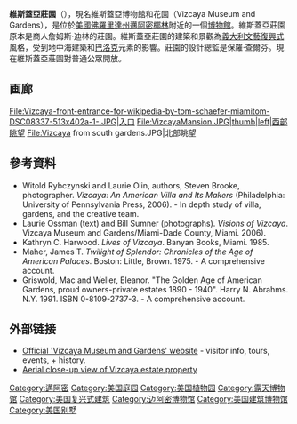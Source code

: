 {{Infobox NRHP
 | name = 維斯蓋亞莊園<br>Vizcaya <!-- This is the NHL & NRHP name. Please do not change. -->
 | nrhp_type = nhl
 | image = Villa Vizcaya 20110228.jpg
 | caption = 2011年2月維斯蓋亞莊園
 | location = 3251 South Miami Avenue<br />{{USA}}[[佛罗里达州|佛罗里达州]][[迈阿密|迈阿密]]
 | coordinates = {{coord|25|44|37|N|80|12|37|W|display=inline,title}}
| locmapin = Miami, Florida#USA Florida#USA
 | built = 1914–23<ref name=fhtp>{{cite web|url=http://www.flheritage.com/facts/reports/places/index.cfm?fuseaction=ListAreas&county=dade |title=Dade County listings |date=2007-02-20 |work=Florida's History Through Its Places |publisher=Florida's Office of Cultural and Historical Programs |deadurl=yes |archiveurl=https://web.archive.org/web/20140927013641/http://www.flheritage.com/facts/reports/places/index.cfm?fuseaction=ListAreas&county=Dade |archivedate=September 27, 2014 }}</ref>
 | architect = [[Paul_Chalfin|Paul Chalfin]], [[F._Burrall_Hoffman|F. Burrall Hoffman]], and [[Diego_Suarez_(garden_designer)|Diego Suarez]]<ref name=fhtp/>
 | architecture =[[地中海复兴建筑|地中海复兴建筑]], [[巴洛克建筑|巴洛克建筑]],<ref name=nhlsum/> [[文艺复兴建筑|文艺复兴建筑]],<ref name=fhtp/> [[新文艺复兴建筑|新文艺复兴建筑]]<ref name=nrhpinv>{{cite web|url={{NHLS url|id=70000181}}|title=National Register of Historic Places Inventory-Nomination|date=October 1993|publisher=National Park Service}}</ref>
 | designated_nrhp_type =1994年4月19日<ref name=nhlsum>{{cite web|url=http://tps.cr.nps.gov/nhl/detail.cfm?ResourceId=1797&ResourceType=Building|title=Vizcaya|accessdate=2008-06-21|work=National Historic Landmark summary listing|publisher=National Park Service|deadurl=yes|archiveurl=https://web.archive.org/web/20071202190336/http://tps.cr.nps.gov/nhl/detail.cfm?ResourceId=1797&ResourceType=Building|archivedate=2007-12-02}}</ref>
 | added = 1970年9月29日<ref name = nris/>
 | visitation_num =
 | visitation_year =
  | area = {{convert|43|acre}}
  | refnum = 70000181<ref name="nris">{{NRISref|version=2010a}}</ref>
 | increase = 1978年11月15日
 | increase_refnum = 78003193
 | governing_body = [[Miami-Dade_County,_Florida|Miami-Dade County, Florida]], Vizcaya Museum and Gardens Trust.
}}
'''維斯蓋亞莊園'''（{{lang-en|Villa Vizcaya}}），現名維斯蓋亞博物館和花園（Vizcaya Museum and Gardens），是位於[[美國|美國]][[佛羅里達州|佛羅里達州]][[邁阿密|邁阿密]][[椰林|椰林]]附近的一個[[博物館|博物館]]。維斯蓋亞莊園原本是商人詹姆斯·迪林的莊園。維斯蓋亞莊園的建築和景觀為[[義大利文藝復興|義大利文藝復興式]]風格，受到地中海建築和[[巴洛克艺术|巴洛克]]元素的影響。莊園的設計總監是保羅·查爾芬。現在維斯蓋亞莊園對普通公眾開放。

== 画廊 ==
<gallery>
File:Vizcaya-front-entrance-for-wikipedia-by-tom-schaefer-miamitom-DSC08337-513x402a-1-.JPG|入口
File:VizcayaMansion.JPG|thumb|left|西部眺望
File:Vizcaya from south gardens.JPG|北部眺望
</gallery>

== 參考資料 ==
* Witold Rybczynski and Laurie Olin, authors, Steven Brooke, photographer. ''Vizcaya:  An American Villa and Its Makers'' (Philadelphia: University of Pennsylvania Press, 2006). - In depth study of villa, gardens, and the creative team.
* Laurie Ossman (text) and Bill Sumner (photographs). ''Visions of Vizcaya''. Vizcaya Museum and Gardens/Miami-Dade County, Miami. 2006).
* Kathryn C. Harwood. ''Lives of Vizcaya''. Banyan Books, Miami. 1985.
* Maher, James T. ''Twilight of Splendor: Chronicles of the Age of American Palaces''. Boston: Little, Brown. 1975. - A comprehensive account.
* Griswold, Mac and Weller, Eleanor. "The Golden Age of American Gardens, proud owners-private estates 1890 - 1940". Harry N. Abrahms. N.Y. 1991. ISBN 0-8109-2737-3. - A comprehensive account.
{{Commonscat|Villa Vizcaya|維斯蓋亞莊園}}

== 外部链接 ==
* [http://www.vizcayamuseum.com Official 'Vizcaya Museum and Gardens' website] - visitor info, tours, events, + history.
* [http://local.google.com/maps?f=q&hl=en&q=33139&ie=UTF8&z=18&ll=25.744342,-80.210618&spn=0.002218,0.005364&t=k&om=1 Aerial close-up view of Vizcaya estate property]

[[Category:邁阿密|Category:邁阿密]]
[[Category:美国庭园|Category:美国庭园]]
[[Category:美国植物园|Category:美国植物园]]
[[Category:露天博物馆|Category:露天博物馆]]
[[Category:美国复兴式建筑|Category:美国复兴式建筑]]
[[Category:迈阿密博物馆|Category:迈阿密博物馆]]
[[Category:美国建筑博物馆|Category:美国建筑博物馆]]
[[Category:美国别墅|Category:美国别墅]]